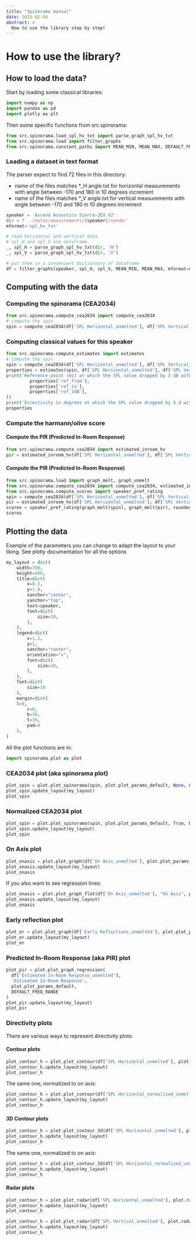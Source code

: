```yaml
---
title: "Spinorama manual"
date: 2025-02-04
abstract: >
  How to use the library step by step!
---
```


# How to use the library?

## How to load the data?

Start by loading some classical libraries:
```python
import numpy as np
import pandas as pd
import plotly as plt
```

Then some specific functions from src.spinorama:

```python
from src.spinorama.load_spl_hv_txt import parse_graph_spl_hv_txt
from src.spinorama.load import filter_graphs
from src.spinorama.constant_paths import MEAN_MIN, MEAN_MAX, DEFAULT_FREQ_RANGE
```

### Loading a dataset in text format

The parser expect to find 72 files in this directory:

- name of the files matches *_H angle.txt for horizontal measurements with angle between -170 and 180 in 10 degrees increment
- name of the files matches *_V angle.txt for vertical measurements with angle between -170 and 180 in 10 degrees increment

```python
speaker = 'Ascend Acoustics Sierra-2EX V2'
dir = f'../datas/measurements/{speaker}/vendor'
mformat='spl_hv_txt'

# read horizontal and vertical data
# spl_H and spl_V are dataframe
_, spl_H = parse_graph_spl_hv_txt(dir, 'H')
_, spl_V = parse_graph_spl_hv_txt(dir, 'V')

# put them in a convenient dictionnary of dataframe
df = filter_graphs(speaker, spl_H, spl_V, MEAN_MIN, MEAN_MAX, mformat=mformat, mdistance=1)
```

## Computing with the data

### Computing the spinorama (CEA2034)

```python
from src.spinorama.compute_cea2034 import compute_cea2034
# compute the spin
spin = compute_cea2034(df['SPL Horizontal_unmelted'], df['SPL Vertical_unmelted'])
```

### Computing classical values for this speaker
```python
from src.spinorama.compute_estimates import estimates
# compute the spin
spin = compute_cea2034(df['SPL Horizontal_unmelted'], df['SPL Vertical_unmelted'])
properties = estimates(spin, df['SPL Horizontal_unmelted'], df['SPL Vertical_unmelted'])
print('Reference point (Hz) at which the SPL value dropped by 3 dB with respect to the average of the on-axis measurement between [{}, {}]: {:5.1f} Hz'.format(
		 properties['ref_from'],
		 properties['ref_to'],
		 properties['ref_3dB'],
))
print('Directivity in degrees at which the SPL value dropped by 6 d with respect to the on-axis measurementB: {:5.1f} deg'.format(properties['dir_horizontal_p']))
properties
```

### Compute the harmann/olive score

#### Compute the PIR (Predicted In-Room Response)
```python
from src.spinorama.compute_cea2034 import estimated_inroom_hv
pir = estimated_inroom_hv(df['SPL Horizontal_unmelted'], df['SPL Vertical_unmelted'])
```

#### Compute the PIR (Predicted In-Room Response)
```python
from src.spinorama.load import graph_melt, graph_unmelt
from src.spinorama.compute_cea2034 import compute_cea2034, estimated_inroom_hv
from src.spinorama.compute_scores import speaker_pref_rating
spin = compute_cea2034(df['SPL Horizontal_unmelted'], df['SPL Vertical_unmelted'])
pir = estimated_inroom_hv(df['SPL Horizontal_unmelted'], df['SPL Vertical_unmelted'])
scores = speaker_pref_rating(graph_melt(spin), graph_melt(pir), rounded=True)
scores
```


## Plotting the data

Example of the parameters you can change to adapt the layout to your liking.
See plotly documentation for all the options

```python
my_layout = dict(
    width=700,
    height=400,
    title=dict(
        x=0.5,
        y=1.0,
        xanchor="center",
        yanchor="top",
        text=speaker,
        font=dict(
            size=18,
        ),
    ),
    legend=dict(
        x=1.2,
        y=1,
        xanchor="center",
        orientation="v",
        font=dict(
            size=10,
        ),
    ),
    font=dict(
        size=10
    ),
    margin=dict(
	l=0,
        r=0,
        b=30,
        t=30,
        pad=4
    ),
)
```

All the plot functions are in:
```python
import spinorama.plot as plot
```

### CEA2034 plot (aka spinorama plot)
```python
plot_spin = plot.plot_spinorama(spin, plot.plot_params_default, None, False, DEFAULT_FREQ_RANGE)
plot_spin.update_layout(my_layout)
plot_spin
```

### Normalized CEA2034 plot
```python
plot_spin = plot.plot_spinorama(spin, plot.plot_params_default, True, DEFAULT_FREQ_RANGE)
plot_spin.update_layout(my_layout)
plot_spin
```

### On Axis plot
```python
plot_onaxis = plot.plot_graph(df['On Axis_unmelted'], plot.plot_params_default, DEFAULT_FREQ_RANGE)
plot_onaxis.update_layout(my_layout)
plot_onaxis
```
If you also want to see regression lines:
```python
plot_onaxis = plot.plot_graph_flat(df['On Axis_unmelted'], "On Axis", plot.plot_params_default, DEFAULT_FREQ_RANGE)
plot_onaxis.update_layout(my_layout)
plot_onaxis
```

### Early reflection plot
```python
plot_er = plot.plot_graph(df['Early Reflections_unmelted'], plot.plot_params_default, DEFAULT_FREQ_RANGE)
plot_er.update_layout(my_layout)
plot_er
```

### Predicted In-Room Response (aka PIR) plot
```python
plot_pir = plot.plot_graph_regression(
  df['Estimated In-Room Response_unmelted'],
  'Estimated In-Room Response',
  plot.plot_params_default,
  DEFAULT_FREQ_RANGE
)
plot_pir.update_layout(my_layout)
plot_pir
```

### Directivity plots

There are various ways to represent directivity plots:

#### Contour plots

```python
plot_contour_h = plot.plot_contour(df['SPL Horizontal_unmelted'], plot.contour_params_default, DEFAULT_FREQ_RANGE)
plot_contour_h.update_layout(my_layout)
plot_contour_h
```

The same one, normalized to on axis:

```python
plot_contour_h = plot.plot_contour(df['SPL Horizontal_normalized_unmelted'], plot.contour_params_default, DEFAULT_FREQ_RANGE)
plot_contour_h.update_layout(my_layout)
plot_contour_h
```

#### 3D Contour plots

```python
plot_contour_h = plot.plot_contour_3d(df['SPL Horizontal_unmelted'], plot.contour_params_default, DEFAULT_FREQ_RANGE)
plot_contour_h.update_layout(my_layout)
plot_contour_h
```

The same one, normalized to on axis:

```python
plot_contour_h = plot.plot_contour_3d(df['SPL Horizontal_normalized_unmelted'], plot.contour_params_default, DEFAULT_FREQ_RANGE)
plot_contour_h.update_layout(my_layout)
plot_contour_h
```

#### Radar plots

```python
plot_contour_h = plot.plot_radar(df['SPL Horizontal_unmelted'], plot.radar_params_default, DEFAULT_FREQ_RANGE)
plot_contour_h.update_layout(my_layout)
plot_contour_h
```

```python
plot_contour_h = plot.plot_radar(df['SPL Vertical_unmelted'], plot.radar_params_default, DEFAULT_FREQ_RANGE)
plot_contour_h.update_layout(my_layout)
plot_contour_h
```
